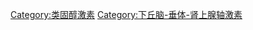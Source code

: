 {{Commonscat|Corticosteroids}}

[[Category:类固醇激素|Category:类固醇激素]]
[[Category:下丘脑-垂体-肾上腺轴激素|Category:下丘脑-垂体-肾上腺轴激素]]